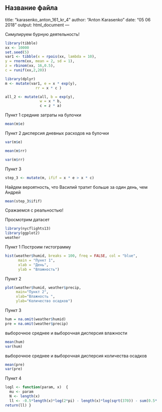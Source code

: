 Название файла
---
title: "karasenko_anton_161_kr_4"
author: "Anton Karasenko"
date: "05 06 2018"
output: html_document
---









Симулируем бурную деятельность!


```r
library(tibble)
xx <- 10000
set.seed(5)
var1 <- tibble(x = rpois(xx, lambda = 10), 
y = rnorm(xx, mean = 2, sd = 1),
z = rbinom(xx, 16,0.5),
c = runif(xx,2,20))
```


```r
library(dplyr)
m <- mutate(var1, e = x * exp(y),
              rr = x * c )
```
```r
all_2 <- mutate(all, b = exp(y),
                w = x * b,
                с = z * a)
```

Пункт 1
средние затраты на булочки
```r
mean(m$e)
```


Пункт 2
дисперсия дневных расходов на булочки
```r
var(m$e)
```
```r
mean(m$rr)
```
```r
var(m$rr)
```



Пункт 3
```r
step_3 <- mutate(m, ifif = x * e > x * c)
```
Найдем вероятность, что Василий тратит больше за один день, чем Андрей
```r
mean(step_3$ifif)
```










Сражаемся с реальностью!

Просмотрим датасет
```r
library(nycflights13)
library(ggplot2)
weather
```

Пункт 1 Построим гистограмму
```r
hist(weather$humid, breaks = 100, freq = FALSE, col = "blue",
      main = "Пункт 1",
      xlab = "День",
      ylab = "Влажность")
```


Пункт 2
```r
plot(weather$humid, weather$precip, 
     main="Пункт 2", 
     xlab="Влажность ",
     ylab="Количество осадков")
```

Пункт 3
```r
hum = na.omit(weather$humid)
pre = na.omit(weather$precip)
```
выборочное среднее и выборочная дисперсия влажности
```r
mean(hum)
var(hum)
```
выборочное среднее и выборочная дисперсия количества осадков
```r
mean(pre)
var(pre)
```



Пункт 4
```r
logl <- function(param, x)  {
  mu <- param
  N <- length(x)
  ll <- -0.5*length(x)*log(2*pi) - length(x)*log(sqrt(370)) - sum(0.5*(x - mu)^2/370)
return(ll) }
```






















